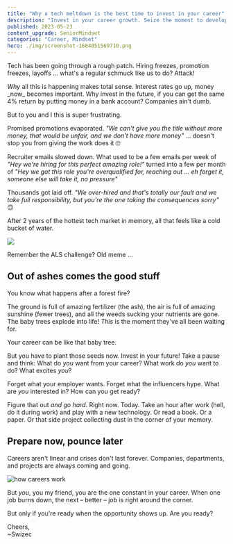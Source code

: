 ```yaml
---
title: "Why a tech meltdown is the best time to invest in your career"
description: "Invest in your career growth. Seize the moment to develop new skills and prepare for a brighter future"
published: 2023-05-23
content_upgrade: SeniorMindset
categories: "Career, Mindset"
hero: ./img/screenshot-1684851569710.png
---
```


Tech has been going through a rough patch. Hiring freezes, promotion freezes, layoffs ... what's a regular schmuck like us to do? Attack!

_Why_ all this is happening makes total sense. Interest rates go up, money \_now\_ becomes important. Why invest in the future, if you can get the same 4% return by putting money in a bank account? Companies ain't dumb.

But to you and I this is super frustrating.

Promised promotions evaporated. _"We can't give you the title without more money, that would be unfair, and we don't have more money"_ ... doesn't stop you from giving the work does it 🙄

Recruiter emails slowed down. What used to be a few emails per week of _"Hey we're hiring for this perfect amazing role!"_ turned into a few per month of _"Hey we got this role you're overqualified for, reaching out ... eh forget it, someone else will take it, no pressure"_

Thousands got laid off. _"We over-hired and that's totally our fault and we take full responsibility, but you're the one taking the consequences sorry"_ 🙃

After 2 years of the hottest tech market in memory, all that feels like a cold bucket of water.

![](./img/giphygif639268.gif)

Remember the ALS challenge? Old meme ...

## Out of ashes comes the good stuff

You know what happens after a forest fire?

The ground is full of amazing fertilizer (the ash), the air is full of amazing sunshine (fewer trees), and all the weeds sucking your nutrients are gone. The baby trees explode into life! _This_ is the moment they've all been waiting for.

Your career can be like that baby tree.

But you have to plant those seeds now. Invest in your future! Take a pause and think: What do _you_ want from your career? What work do _you_ want to do? What excites _you_?

Forget what your employer wants. Forget what the influencers hype. What are _you_ interested in? How can you get ready?

Figure that out _and go hard_. Right now. Today. Take an hour after work (hell, do it during work) and play with a new technology. Or read a book. Or a paper. Or that side project collecting dust in the corner of your memory.

## Prepare now, pounce later

Careers aren't linear and crises don't last forever. Companies, departments, and projects are always coming and going.

![how careers work](./img/how-careers-work8ajaga.png)

But _you_, you my friend, you are the one constant in your career. When one job burns down, the next – better – job is right around the corner.

But only if you're ready when the opportunity shows up. Are you ready?

Cheers,<br/>
~Swizec
